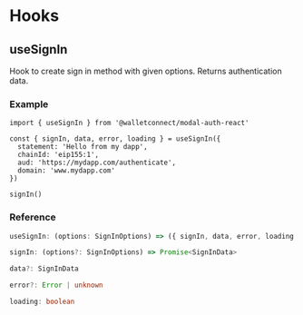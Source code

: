 
# Hooks

## useSignIn

Hook to create sign in method with given options. Returns authentication data.

### Example

```tsx
import { useSignIn } from '@walletconnect/modal-auth-react'

const { signIn, data, error, loading } = useSignIn({
  statement: 'Hello from my dapp',
  chainId: 'eip155:1',
  aud: 'https://mydapp.com/authenticate',
  domain: 'www.mydapp.com'
})

signIn()
```

### Reference

```ts
useSignIn: (options: SignInOptions) => ({ signIn, data, error, loading })
```

```ts
signIn: (options?: SignInOptions) => Promise<SignInData>
```

```ts
data?: SignInData
```

```ts
error?: Error | unknown
```

```ts
loading: boolean
```

<SignInReference />
